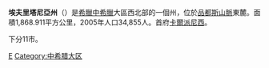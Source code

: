 {{Infobox Pref GR
|name = 埃夫里塔尼亞
|name_local = Νομός Ευρυτανίας
|image_map = GreeceViotia.png
|periph = [[中希臘|中希臘]]
|capital = [[卡爾派尼西|卡爾派尼西]]
|population = 34855
|population_as_of = 2005年
|pop_rank = 第53位
|popdens_rank = 第53位
|area = 1868.911
|area_rank = 第35位
|postal_code = 36x xx
|area_code = 22370
|licence = ΚΗ
|provinces = 0
|municip = 11
|commun = 0
|ISO = GR-05
|website = [http://www.evritania.gr/ www.evritania.gr]
|munic_map = Evrytania_prefecture,_Greece_-_political_map_-_muncipality_level_-_numbered.svg}}

'''埃夫里塔尼亞州'''（{{lang-el|Ευρυτανίας}}）是[[希臘|希臘]][[中希臘|中希臘]]大區西北部的一個州，位於[[品都斯山脈|品都斯山脈]]東麓。面積1,868.911平方公里，2005年人口34,855人。首府[[卡爾派尼西|卡爾派尼西]]。

下分11市。

[[Category:希臘州份|Ε]]
[[Category:中希腊大区|Category:中希腊大区]]